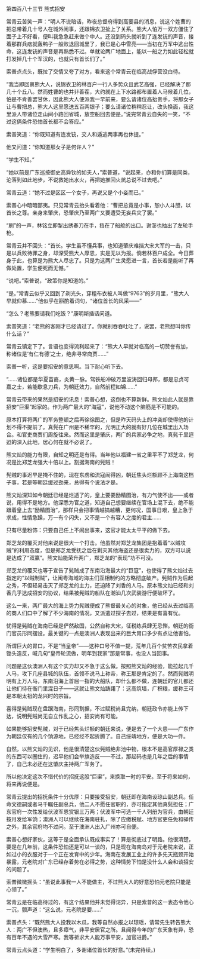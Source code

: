 

第四百八十三节 熊式招安

常青云苦笑一声：“明人不说暗话，昨夜总督府得到高要县的消息，说这个姓曹的把总带着几十号人在城外闹事，还跟锦衣卫扯上了关系。熊大人怕万一双方僵住了面子上不好看，便叫我急急赶来做个中人。还没到码头就听到了连发铳的声音，接着那群兵痞就轰鸭子一般败退回城里了，我已是心中雪亮――当初在万军中逃出性命，这连发铳的声音是再熟悉不过。单就论两广地面上，能以一船之力如此轻松就打发掉几十个军汉的，也就只有首长们了。”

索普点点头，既拉了交情又夸了对方，看来这个常青云在临高战俘营没白待。

“我当即回禀熊大人，说锦衣卫的林百户一行人多势众且武艺高强，已经解决了那几十个丘八。然而姓曹的也并非善茬，大约就在上下水路都布置着人马候着几位，怕是不肯善罢甘休，因此熊大人便派我一早前来，要么请诸位高抬贵手，将那女子让与曹把总，熊大人这里愿送五百两银子；要么请诸位稍稍忍让，改头换面，我这里派人带诸位走山间小路回省城，放空船回去便是。”说完常青云自失的一笑，“不过这俩条件恐怕首长都不会答应。”

索普笑道：“你既知道有连发铳，交人和遁逃两事再也休提。”

他又问道：“你知道那女子是何许人？”

“学生不知。”

“她以前是广东巡按御史高舜钦的如夫人，”索普道，“说起来，亦和你们算是同类，沦落到如此地步，不说救她出水火，再把她推回火炕总说不过去吧。”

常青云道：“她不过是区区一个女子，再说又是个小妾而已。”

索普心中暗暗鄙夷。只见常青云抬头看着他：“曹把总竟是小事，恕小人斗胆，以首长之尊。亲身来肇庆，恐肇庆乃至两广又要遭受无妄兵灾了罢。”

“刷”的一声，林铭立即掣出绣春刀在手，挡在了船舱的出口。谢澎也抽出了左轮手枪。

常青云并不回头：“首长。学生虽不懂兵事，也知道肇庆难挡大宋大军的一击，只是以兵败待罪之身，却深受熊大人厚恩，实是无以为报。倘若林百户成全。今日葬身于此，也算是为熊大人尽忠了。只是为这两广生灵愿进一言，首长若是能听了再做处置，学生便死而无憾。”

“说吧。”索普说，“政策你是知道的。”

“是。”常青云似乎又回到了剃光头，穿粗布衣被人叫做“9763”的岁月里，“熊大人早就仰慕……”他似乎在斟酌着词句，“诸位首长的风采――”

“怎么？老熊要请我们吃饭？”康明斯插话问道。

索普笑道：“老熊的客刚才已经请过了。你就别吞吞吐吐了，说罢，老熊想叫你传什么话？”

常青云镇定下了。言语也变得流利起来了：“熊大人早就对临高的一切赞誉有加，称诸位是‘有仁有德’之士，绝非寻常商贾……”

索普一听，这是要招安的意思啊。当下耐心听下去。

“……诸位都是华夏苗裔，炎黄一脉。驾铁船冲破万里波涛回归母邦，都是忠贞可嘉之士，若能歇息刀兵，为朝廷效力，自然前程如锦……”

常青云带来的果然是招安的讯息！索普心想，这倒也不算新鲜。熊文灿此人就是靠招安“巨渠”起家的。作为两广最大的“海寇”，说他不动这个脑筋是不可能的。

原本打算将两广的军务整顿之后再徐徐图之，但是昨天码头上的冲突却使得他的计划不得不提前了。真髡在广州是不稀罕的，光明正大的就有好几位在城里出入场合。和官吏商贾们周旋往来。然而这里是肇庆，两广的兵家必争之地，真髡千里迢迢的深入此地，居心何在就不必说了。

熊文灿的能力有限，自知之明还是有得。当年他以福建一省之里平不了郑芝龙，何况是比郑芝龙强大十倍以上。割据海南的髡贼！

髡贼的事迟早是掩不住的，现在东虏和流寇闹得凶，朝廷焦头烂额顾不上海南这档子事，若是等朝廷缓过劲来，总得有个说法才是。

熊文灿深知如今朝廷已经是烂透了的，皇上要要励精图治，有力气使不出――或者说，用得不是地方。他深悉为官之道，知道自己想要继续在官场上混下去，绝不能跟着皇上去“励精图治”，那样只会把事情越搞越糟，更何况，国事日艰，皇上急于求成，性情急躁，万一有个闪失，又不是一个有容人之度的君主……

只有尽量粉饰：只要自己任上不闹出事来，这官才能太太平平的做下去。

郑芝龙的覆灭对他来说是很大一个打击。他虽然对郑芝龙集团是抱着着“以贼攻贼”的利用态度，但是郑芝龙受抚之后在剿灭其他海盗还是很卖力的，双方可以说是达成了“双赢”。熊文灿能荣升两广，郑芝龙的“表现”功不可没。

郑芝龙的覆灭也等于宣告了髡贼成了东南沿海最大的“巨寇”，也使得了熊文灿过去指定的“以贼制贼”，让闽粤海域的海主们互相制约的方略彻底破产。髡贼作为后起之秀，不但轻易击灭了郑芝龙的主力，还迫降了刘香的人马。原本熊文灿已经和刘香几乎达成招安的协议，结果被髡贼的船队在潮汕几次武装游行便破坏了。

这么一来，两广最大的海上势力髡贼便成了熊督最关心的对象，他已经从去过临高的商人们口中了解了不少海南的情况，又派遣过探子去过，结果是有喜有忧。

忧得是髡贼在海南已经是俨然敌国，公然自称大宋，征税练兵肆无忌惮。朝廷的衙门官员形同摆设。最关键的一点是澳洲人表现出来的巨大胃口多少有点让他害怕。

所谓巨大的胃口，不是“当皇帝”――这种口号不值一提，荒年几百个贫苦农民拿着锄头造反，喊几句“皇帝轮流做，明年到我家”那是常事，也没人当回事。

问题是这伙澳洲人有这个实力却又不急于这么做。按照熊文灿的经验，能拉起几千人马，攻下几座县城的队伍，首领不说马上称帝，称王那是肯定的了。然而髡贼明明有上万人马，东南沿海上首屈一指的大船队，却什么都不做，连朝廷的官儿都还让他们待在衙门里混日子――这就让熊文灿踌躇了：这高筑墙，广积粮，缓称王可是本朝太祖的龙兴时的宗旨。

喜得是髡贼现在盘踞海南，形同割据，不过赋税尚且完纳，朝廷政令亦能上传下达，说明髡贼尚无自立作乱之心，招安尚有可能。

如果能够招安髡贼，对于已经焦头烂额的朝廷来说，便是去了一个大患――广东作为朝廷仅有的几个饷源地，已经经不起折腾了。自己绥靖地方，便是大功一件。

自然，以熊文灿的见识，他是很清楚这伙髡贼绝非池中物，根本不是高官厚禄之类的东西可以圈住的，迟早他们会举旗造反――不过，那起码也是几年之后的事情了，自己未必还在这肇庆主持两广军务了。

所以他决定这次不惜代价的招抚这股“巨渠”，来换取一时的平安。至于将来如何，将来再说便是。

常青云提出的招抚条件十分优厚：只要接受招安，朝廷即在海南设琼山副总兵。任命文德嗣或者马千瞩任副总兵，他二人不愿任官职的，亦可指定其他真髡担任；广东官府一次性发给伏波军恩赏银三万两；伏波军中可选一千人列册为官兵，由朝廷按月发给军饷；澳洲人可以继续在海南驻扎，除了应缴税赋、地方官吏任免和驿传之外，其余官府均不过问。至于澳洲人出入广州亦可自便。

索普心想好家伙，这等于是全面承认既成事实了！算是彻底过了明路。他很清楚，要是在几年前，这条件恐怕还是可以一谈的，只是现在海南岛对于元老院来说，正如过小的衣服对于一个正在发育中的少年。海南在发展工业上的许多先天瓶颈开始暴露，元老院对广东已经存着势在必得之势，这种情势下怕是没什么人会和谈招安的问题了。

索普微微摇头：“虽说此事我一人不能做主，不过熊大人的好意恐怕元老院只能是心领了。”

常青云是在临高待过的，有这个结果他并未觉得诧异，只是索普的这一表态令他心一沉，颤声道：“这么说，元老院是要……”

索普点头：“既然熊大人投我以木瓜，我等自然亦报之以琼瑶，请常先生转告熊大人：两广不但澳热，且多瘴气，非平安居官之所。且闻得今年的广东天象有异，恐有百年不遇的大雪严寒。我等祈求大人能万事平安，加官进爵。”

常青云点头道：“学生明白了，多谢诸位首长的好意。”(未完待续。)

